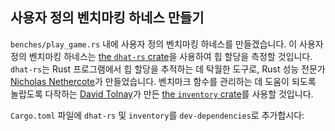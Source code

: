 
## 사용자 정의 벤치마킹 하네스 만들기

`benches/play_game.rs` 내에 사용자 정의 벤치마킹 하네스를 만들겠습니다.
이 사용자 정의 벤치마킹 하네스는 [the `dhat-rs` crate][crates dhat]을 사용하여 힙 할당을 측정할 것입니다.
`dhat-rs`는 Rust 프로그램에서 힙 할당을 추적하는 데 탁월한 도구로,
Rust 성능 전문가 [Nicholas Nethercote][github nnethercote]가 만들었습니다.
벤치마크 함수를 관리하는 데 도움이 되도록
놀랍도록 다작하는 [David Tolnay][github dtolnay]가 만든 [the `inventory` crate][crates inventory]를 사용할 것입니다.

`Cargo.toml` 파일에 `dhat-rs` 및 `inventory`를 `dev-dependencies`로 추가합시다:

<CargoTomlDevDependencies />

[crates dhat]: https://docs.rs/dhat/latest/dhat/
[github nnethercote]: https://github.com/nnethercote
[crates inventory]: https://crates.io/crates/inventory
[github dtolnay]: https://github.com/dtolnay